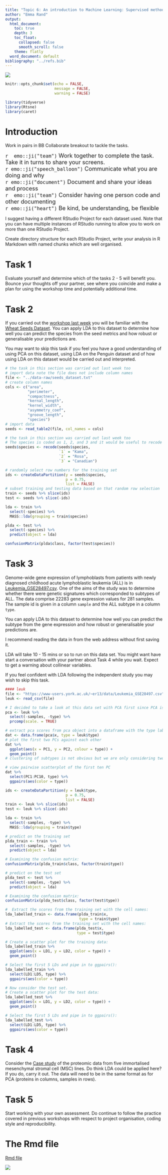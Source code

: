 ```yaml
---
title: "Topic 6: An introduction to Machine Learning: Supervised methods"
author: "Emma Rand"
output:
  html_document:
    toc: true
    depth: 3
    toc_float:
      collapsed: false
      smooth_scroll: false
    theme: flatly
  word_document: default
bibliography: "../refs.bib"
---
```


![](../pics/58M.png)

```r
knitr::opts_chunk$set(echo = FALSE,
                      message = FALSE,
                      warning = FALSE)
```

```r
library(tidyverse)
library(Rtsne)
library(caret)
```

# Introduction

Work in pairs in BB Collaborate breakout to tackle the tasks.

<font size = "4"> `r  emo::ji("team")` Work together to complete the task. Take it in turns to share your screens.\
`r emo::ji("speech_balloon")` Communicate what you are doing and why  
`r emo::ji("document")` Document and share your ideas and process  
`r  emo::ji("team")` Consider having one person code and other documenting  
`r emo::ji("heart")` Be kind, be understanding, be flexible  
</font>

I suggest having a different RStudio Project for each dataset used. Note that you can have multiple instances of RStudio running to allow you to work on more than one RStudio Project.

Create directory structure for each RStudio Project, write your analysis in R Markdown with named chunks which are well organised.

# Task 1

Evaluate yourself and determine which of the tasks 2 - 5 will benefit you. Bounce your thoughts off your partner, see where you coincide and make a plan for using the workshop time and potentially additional time.

# Task 2
If you carried out the [workshop last week](05_intro_to_ML_unsupervised.html) you will be familiar with the [Wheat Seeds Dataset](../data-raw/seeds_dataset.txt). You can apply LDA to this dataset to determine how well you can predict the species from the seed metrics and how robust or generalisable your predictions are.

You may want to skip this task if you feel you have a good understanding of using PCA on this dataset, using LDA on the Penguin dataset and of how using LDA on this dataset would be carried out and interpreted.

```r
# the task in this section was carried out last week too
# import data note the file does not include column names
file <- "../data-raw/seeds_dataset.txt"
# create column names
cols <- c("area", 
          "perimeter",
          "compactness",
          "kernal_length",
          "kernel_width",
          "asymmetry_coef",
          "groove_length",
          "species")
# import data
seeds <- read_table2(file, col_names = cols)

```

```r
# the task in this section was carried out last week too
# The species is coded as 1, 2, and 3 and it would be useful to recode to the species names:
seeds$species <- recode(seeds$species,
                        `1` = "Kama",
                        `2` = "Rosa",
                        `3` = "Canadian")
```

```r
# randomly select row numbers for the training set
ids <- createDataPartition(y = seeds$species,
                           p = 0.75,
                           list = FALSE)
# subset training and testing data based on that random row selection
train <- seeds %>% slice(ids)
test <- seeds %>% slice(-ids)
```

```r
lda <- train %>% 
  select(-species) %>%
  MASS::lda(grouping = train$species)
```

```r
plda <- test %>% 
  select(-species) %>%
  predict(object = lda)
```

```r
confusionMatrix(plda$class, factor(test$species))
```
# Task 3

Genome-wide gene expression of lymphoblasts from patients with newly diagnosed childhood acute lymphoblastic leukemia (ALL) is in  [Leukemia_GSE28497.csv](https://www-users.york.ac.uk/~er13/data/Leukemia_GSE28497.csv).
One of the aims of the study was to determine whether there were genetic signatures which corresponded to subtypes of ALL. The data comprise 22283 gene expression values for 281 samples. The sample id is given in a column `sample` and the ALL subtype in a column `type`.

You can apply LDA to this dataset to determine how well you can predict the subtype from the gene expression and how robust or generalisable your predictions are.

I recommend reading the data in from the web address without first saving it. 

LDA will take 10 - 15 mins or so to run on this data set. You might want have start a conversation with your partner about Task 4 while you wait. Expect to get a warning about collinear variables.

If you feel confident with LDA following the independent study you may wish to skip this task.


```r
#### leuk
file <- "https://www-users.york.ac.uk/~er13/data/Leukemia_GSE28497.csv"
leuk <- read_csv(file)
```

```r
# I decided to take a look at this data set with PCA first since PCA is fairly quick and will give me an overview of the data
pca <- leuk %>%
  select(-samples, -type) %>%
  prcomp(scale. = TRUE)
```

```r
# extract pca scores from pca object into a dataframe with the type label
dat <- data.frame(pca$x, type = leuk$type)
# plot the first two PCs against each other
dat %>% 
  ggplot(aes(x = PC1, y = PC2, colour = type)) +
  geom_point()
# clustering of subtypes is not obvious but we are only considering two dimensions
```

```r
# view pairwise scatterplot of the first ten PC
dat %>% 
  select(PC1:PC10, type) %>% 
  ggpairs(aes(color = type))
```

```r
ids <- createDataPartition(y = leuk$type,
                           p = 0.75,
                           list = FALSE)
train <- leuk %>% slice(ids)
test <- leuk %>% slice(-ids)
```

```r
lda <- train %>% 
  select(-samples, -type) %>% 
  MASS::lda(grouping = train$type)
```

```r
# predict on the training set
plda_train <- train %>% 
  select(-samples, -type) %>%
  predict(object = lda)
```

```r
# Examining the confusion matrix:
confusionMatrix(plda_train$class, factor(train$type))
```

```r
# predict on the test set
plda_test <- test %>% 
  select(-samples, -type) %>%
  predict(object = lda)
```

```r
# Examining the confusion matrix:
confusionMatrix(plda_test$class, factor(test$type))
```

```r
#  Extract the scores from the training set with the cell names:
lda_labelled_train <- data.frame(plda_train$x,
                                 type = train$type)
# Extract the scores from the training set with the cell names:
lda_labelled_test <- data.frame(plda_test$x,
                                type = test$type)
```


```r
# Create a scatter plot for the training data:
lda_labelled_train %>% 
  ggplot(aes(x = LD1, y = LD2, color = type)) +
  geom_point()
```


```r
# Select the first 5 LDs and pipe in to ggpairs():
lda_labelled_train %>% 
  select(LD1:LD5, type) %>% 
  ggpairs(aes(color = type))
```


```r
# Now consider the test set.
# Create a scatter plot for the test data:
lda_labelled_test %>% 
  ggplot(aes(x = LD1, y = LD2, color = type)) +
  geom_point()
```

```r
# Select the first 5 LDs and pipe in to ggpairs():
lda_labelled_test %>% 
  select(LD1:LD5, type) %>% 
  ggpairs(aes(color = type))
```


# Task 4
Consider the [Case study](05_intro_to_ML_unsupervised.html) of the proteomic data from five immortalised mesenchymal stromal cell (MSC) lines. Do think LDA could be applied here?
If you do, carry it out. The data will need to be in the same format as for PCA (proteins in columns, samples in rows). 


# Task 5

Start working with your own assessment. Do continue to follow the practice covered in previous workshops with respect to project organisation, coding style and reproducibility.

# The Rmd file

[Rmd file](06_intro_to_ML_supervised.Rmd)

![](../pics/58Mend.png)
